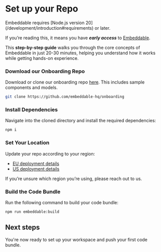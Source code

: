 
# Set up your Repo

<Callout emoji="💡">
    Embeddable requires [Node.js version 20](/development/introduction#requirements) or later.
</Callout>

If you’re reading this, it means you have ***early access*** to [Embeddable](https://embeddable.com).

This **step-by-step guide** walks you through the core concepts of Embeddable in just 20-30 minutes, helping you understand how it works while getting hands-on experience.

<Steps>

### Download our Onboarding Repo

Download or clone our onboarding repo [here](https://github.com/embeddable-hq/onboarding). This includes sample components and models.

```bash
git clone https://github.com/embeddable-hq/onboarding
```
### Install Dependencies

Navigate into the cloned directory and install the required dependencies:

```bash
npm i
```
### Set Your Location

Update your repo according to your region:

- [EU deployment details](/getting-started/deployment-regions/eu)
- [US deployment details](/getting-started/deployment-regions/us)

If you’re unsure which region you’re using, please reach out to us. 

### Build the Code Bundle

Run the following command to build your code bundle:

```bash
npm run embeddable:build
```
</Steps>

## Next steps

You're now ready to set up your workspace and push your first code bundle. 

<CardGrid>
  <LinkCard title="Set up your Workspace" href="/getting-started/set-up-your-workspace" icon=""/> 
</CardGrid>